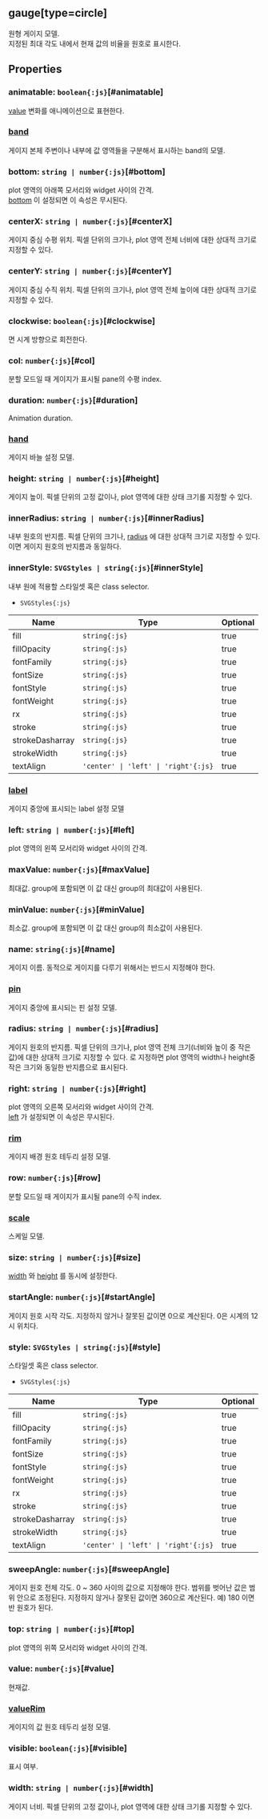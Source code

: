 ## **gauge[type=circle]**
원형 게이지 모델.<br/>
지정된 최대 각도 내에서 현재 값의 비율을 원호로 표시한다.
## Properties

### animatable: `boolean{:js}`[#animatable]
[value](#value) 변화를 애니메이션으로 표현한다.  
<DefaultValue value="true" contents=""></DefaultValue>
### [band](./circle/band)
게이지 본체 주변이나 내부에 값 영역들을 구분해서 표시하는 band의 모델.  
<DefaultValue value="..." contents=""></DefaultValue>
### bottom: `string | number{:js}`[#bottom]
plot 영역의 아래쪽 모서리와 widget 사이의 간격.<br/> [bottom](#bottom) 이 설정되면 이 속성은 무시된다.  
<DefaultValue value="undefined" contents=""></DefaultValue>
### centerX: `string | number{:js}`[#centerX]
게이지 중심 수평 위치.
픽셀 단위의 크기나, plot 영역 전체 너비에 대한 상대적 크기로 지정할 수 있다.  
<DefaultValue value="undefined" contents=""></DefaultValue>
### centerY: `string | number{:js}`[#centerY]
게이지 중심 수직 위치.
픽셀 단위의 크기나, plot 영역 전체 높이에 대한 상대적 크기로 지정할 수 있다.  
<DefaultValue value="undefined" contents=""></DefaultValue>
### clockwise: `boolean{:js}`[#clockwise]
<Content type="keyword" value="true"></Content>면 시계 방향으로 회전한다.  
<DefaultValue value="true" contents=""></DefaultValue>
### col: `number{:js}`[#col]
분할 모드일 때 게이지가 표시될 pane의 수평 index.  
<DefaultValue value="undefined" contents=""></DefaultValue>
### duration: `number{:js}`[#duration]
Animation duration.  
<DefaultValue value="500" contents=""></DefaultValue>
### [hand](./circle/hand)
게이지 바늘 설정 모델.  
<DefaultValue value="..." contents=""></DefaultValue>
### height: `string | number{:js}`[#height]
게이지 높이.
픽셀 단위의 고정 값이나, plot 영역에 대한 상태 크기롤 지정할 수 있다.  
<DefaultValue value="undefined" contents=""></DefaultValue>
### innerRadius: `string | number{:js}`[#innerRadius]
내부 원호의 반지름.
픽셀 단위의 크기나, [radius](#radius) 에 대한 상대적 크기로 지정할 수 있다.
<Content type="expression" value="'100%'"></Content>이면 게이지 원호의 반지름과 동일하다.  
<DefaultValue value="undefined" contents=""></DefaultValue>
### innerStyle: `SVGStyles | string{:js}`[#innerStyle]
내부 원에 적용할 스타일셋 혹은 class selector.  
- `SVGStyles{:js}` 

| Name | Type | Optional |  
| ----- | ----- | ----- |  
| fill | `string{:js}` | true |  
| fillOpacity | `string{:js}` | true |  
| fontFamily | `string{:js}` | true |  
| fontSize | `string{:js}` | true |  
| fontStyle | `string{:js}` | true |  
| fontWeight | `string{:js}` | true |  
| rx | `string{:js}` | true |  
| stroke | `string{:js}` | true |  
| strokeDasharray | `string{:js}` | true |  
| strokeWidth | `string{:js}` | true |  
| textAlign | `'center' \| 'left' \| 'right'{:js}` | true |<DefaultValue value="undefined" contents=""></DefaultValue>
### [label](./circle/label)
게이지 중앙에 표시되는 label 설정 모델  
<DefaultValue value="undefined" contents=""></DefaultValue>
### left: `string | number{:js}`[#left]
plot 영역의 왼쪽 모서리와 widget 사이의 간격.  
<DefaultValue value="undefined" contents=""></DefaultValue>
### maxValue: `number{:js}`[#maxValue]
최대값.
group에 포함되면 이 값 대신 group의 최대값이 사용된다.  
<DefaultValue value="100" contents=""></DefaultValue>
### minValue: `number{:js}`[#minValue]
최소값.
group에 포함되면 이 값 대신 group의 최소값이 사용된다.  
<DefaultValue value="0" contents=""></DefaultValue>
### name: `string{:js}`[#name]
게이지 이름.
동적으로 게이지를 다루기 위해서는 반드시 지정해야 한다.  
<DefaultValue value="undefined" contents=""></DefaultValue>
### [pin](./circle/pin)
게이지 중앙에 표시되는 핀 설정 모델.  
<DefaultValue value="..." contents=""></DefaultValue>
### radius: `string | number{:js}`[#radius]
게이지 원호의 반지름.
픽셀 단위의 크기나, plot 영역 전체 크기(너비와 높이 중 작은 값)에 대한 상대적 크기로 지정할 수 있다.
<Content type="expression" value="'50%'"></Content>로 지정하면 plot 영역의 width나 height중 작은 크기와 동일한 반지름으로 표시된다.  
<DefaultValue value="undefined" contents=""></DefaultValue>
### right: `string | number{:js}`[#right]
plot 영역의 오른쪽 모서리와 widget 사이의 간격.<br/> [left](#left) 가 설정되면 이 속성은 무시된다.  
<DefaultValue value="undefined" contents=""></DefaultValue>
### [rim](./circle/rim)
게이지 배경 원호 테두리 설정 모델.  
<DefaultValue value="..." contents=""></DefaultValue>
### row: `number{:js}`[#row]
분할 모드일 때 게이지가 표시될 pane의 수직 index.  
<DefaultValue value="undefined" contents=""></DefaultValue>
### [scale](./circle/scale)
스케일 모델.  
<DefaultValue value="..." contents=""></DefaultValue>
### size: `string | number{:js}`[#size]
[width](#width) 와 [height](#height) 를 동시에 설정한다.  
<DefaultValue value="undefined" contents=""></DefaultValue>
### startAngle: `number{:js}`[#startAngle]
게이지 원호 시작 각도.
지정하지 않거나 잘못된 값이면 0으로 계산된다.
0은 시계의 12시 위치다.  
<DefaultValue value="0" contents=""></DefaultValue>
### style: `SVGStyles | string{:js}`[#style]
스타일셋 혹은 class selector.  
- `SVGStyles{:js}` 

| Name | Type | Optional |  
| ----- | ----- | ----- |  
| fill | `string{:js}` | true |  
| fillOpacity | `string{:js}` | true |  
| fontFamily | `string{:js}` | true |  
| fontSize | `string{:js}` | true |  
| fontStyle | `string{:js}` | true |  
| fontWeight | `string{:js}` | true |  
| rx | `string{:js}` | true |  
| stroke | `string{:js}` | true |  
| strokeDasharray | `string{:js}` | true |  
| strokeWidth | `string{:js}` | true |  
| textAlign | `'center' \| 'left' \| 'right'{:js}` | true |<DefaultValue value="undefined" contents=""></DefaultValue>
### sweepAngle: `number{:js}`[#sweepAngle]
게이지 원호 전체 각도.
0 ~ 360 사이의 값으로 지정해야 한다.
범위를 벗어난 값은 범위 안으로 조정된다.
지정하지 않거나 잘못된 값이면 360으로 계산된다.
예) 180 이면 반 원호가 된다.  
<DefaultValue value="360" contents=""></DefaultValue>
### top: `string | number{:js}`[#top]
plot 영역의 위쪽 모서리와 widget 사이의 간격.  
<DefaultValue value="undefined" contents=""></DefaultValue>
### value: `number{:js}`[#value]
현재값.  
<DefaultValue value="0" contents=""></DefaultValue>
### [valueRim](./circle/valueRim)
게이지의 값 원호 테두리 설정 모델.  
<DefaultValue value="..." contents=""></DefaultValue>
### visible: `boolean{:js}`[#visible]
표시 여부.  
<DefaultValue value="true" contents=""></DefaultValue>
### width: `string | number{:js}`[#width]
게이지 너비.
픽셀 단위의 고정 값이나, plot 영역에 대한 상태 크기롤 지정할 수 있다.  
<DefaultValue value="undefined" contents=""></DefaultValue>
